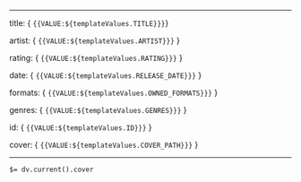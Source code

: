 
---

title: { `{{VALUE:${templateValues.TITLE}}}`}

artist: { `{{VALUE:${templateValues.ARTIST}}}` }

rating: { `{{VALUE:${templateValues.RATING}}}` }

date: { `{{VALUE:${templateValues.RELEASE_DATE}}}` }

formats: { `{{VALUE:${templateValues.OWNED_FORMATS}}}` }

genres: { `{{VALUE:${templateValues.GENRES}}}` }

id: { `{{VALUE:${templateValues.ID}}}` }

cover: { `{{VALUE:${templateValues.COVER_PATH}}}` }

---

`$= dv.current().cover`
